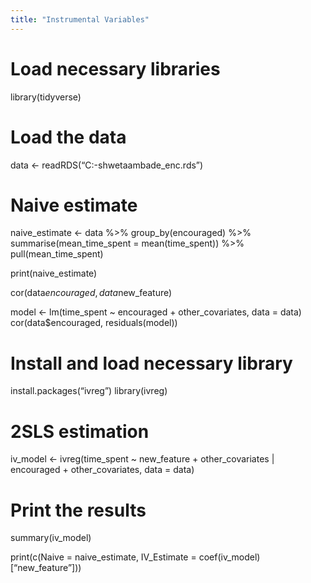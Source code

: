 ```yaml
---
title: "Instrumental Variables"
---
```


# Load necessary libraries
library(tidyverse)

# Load the data
data <- readRDS("C:\Users\Shweta\Documents\GitHub\cdsba-shwetaambade\data\rand_enc.rds")

# Naive estimate
naive_estimate <- data %>%
  group_by(encouraged) %>%
  summarise(mean_time_spent = mean(time_spent)) %>%
  pull(mean_time_spent)

print(naive_estimate)

cor(data$encouraged, data$new_feature)

model <- lm(time_spent ~ encouraged + other_covariates, data = data)
cor(data$encouraged, residuals(model))

# Install and load necessary library
install.packages("ivreg")
library(ivreg)

# 2SLS estimation
iv_model <- ivreg(time_spent ~ new_feature + other_covariates | encouraged + other_covariates, data = data)

# Print the results
summary(iv_model)

print(c(Naive = naive_estimate, IV_Estimate = coef(iv_model)["new_feature"]))
